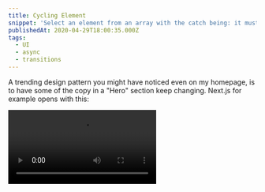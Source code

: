 ```yaml
---
title: Cycling Element
snippet: 'Select an element from an array with the catch being: it must keep changing to the next one!'
publishedAt: 2020-04-29T18:00:35.000Z
tags:
  - UI
  - async
  - transitions
---
```


<div className="pb-4">
  <FeaturedPreview />
</div>

A trending design pattern you might have noticed even on my homepage, is to have some of the copy in a "Hero" section keep changing. Next.js for example opens with this:

<Video src="/videos/nextjs-cycling-element.mp4" />

How would we recreate this? Are we limited to text, or can we cycle through anything? Numbers, components, even functions?

We will explore with this challenge!

## Spec

Let’s make a game!

You are meant to progress through the list items step by step. Completing all of **MVP** leaves you with something usable you can deploy and show.

Making it through all stretch goals leaves you with something fun to message your friends to try out!

The `FeaturedPreview` above, the button you may tap to affect your score, is a work-in-progress based on me going through the spec live, on the [Twitch stream](https://www.twitch.tv/jmagrippis "feel free to join, it's free!").

### MVP

#### 1. Create a prominent header which cycles between the following text:

- “The best game for developers”
- “The best game for nerds”
- “The best game for training your twitch reflex”
- “The best game for hand-eye coordination”
- “The best game for **you**”

#### 2. Create a button with copy alternating between “hit to win” / “hit to lose”

#### 3. Clicking the button while it includes “win” adds 1 to your score

#### 4. Display said score prominently above the button, below the header

#### 5. Clicking the button while it includes “lose” subtracts 5 from your score

### Stretch Goals

#### 1. Have the changed part of the copy in the header “animate in”

#### 2. Game alternates between three “buttons” that have no copy: They just look different. For example: “green circle”, “grey circle”, “red circle”, but feel free to be creative, maybe use sprites!

#### 3. Endless mode:

- hitting the “green circle” adds one point
- hitting a “grey circle” removes two points
- hitting a “red circle” results in “Game Over”
- The “Game Over” screen shows the high-score even more prominently
- “Game Over” screen has a button to restart the game
- **Not** clicking “green circle” before it changes removes one point

#### 4. High-score mode:

- “Game Over” screen as above, after we’ve gone through 30 buttons
- Users can choose between “short” / “medium” / “long” sessions

#### 5. “Random” modes:

- instead of predictably alternating between the buttons, vary the order in which they appear
- Keep the ratios the same: if a “long” High-Score session is going to show 300 buttons it has to be 100 “green”, 100 “grey”, 100 “red” buttons

## Starting points

### Code Sandbox

If you wish to give this a try in React, all you have to do is use this [Code Sandbox](https://codesandbox.io/s/cycling-element-uyhd0?file=/src/components/App.js 'uses the default create-react-app template')!

### “Official” git repository

To work with your own tools but with React, testing, and styling via [Tailwind.css](https://tailwindcss.com/ 'utility-first CSS framework') already setup for you, you may checkout [this repository](https://github.com/jmagrippis/magrippis 'It is this very site!'):

- `pages/coding-challenges/cycling-element/playground/index.tsx` is a mostly empty React file. Feel free to work in there, and/or create extra components in the `components` directory, and write extra tests. Any file ending in `.test.tsx` will be picked up when you run `yarn test --watch`
- `yarn dev` will start the hot-reloading development server, and you’ll be able to see the results of your work at [http://localhost:3500/coding-challenges/cycling-element/playground](http://localhost:3500/coding-challenges/cycling-element/playground)

This is a more realistic workflow, as most of the time in software engineering, you are adding features to pre-existing codebases.

### MacGuyver mode

You may create your own solution in anything you’d like, and use the [contact form](/contact 'best way to reach me') to submit a link to wherever you’ve made your source code available! It’d be great if it were also deployed somewhere like [Netlify](https://www.netlify.com/ 'The fastest way to
build the fastest sites') so everyone can have a play!

### Lone Ranger

And, of course, feel free to give this a try even if you have no intention to submit anything to me for feedback. The point of this is for you to learn, and I’d love to help more; but I can step out of the way as needed.

## Demo solution

There is a solution-in-progress over at [/coding-challenges/2020/cycling-element/demo](/coding-challenges/2020/cycling-element/demo). As mentioned before, you may catch [the Twitch stream](https://www.twitch.tv/jmagrippis) to see me go through the spec live!

It’s not meant to be “the one true solution”, but it is using React with hooks 😄

I am trying to have fun with mine, make sure to have fun with yours!
